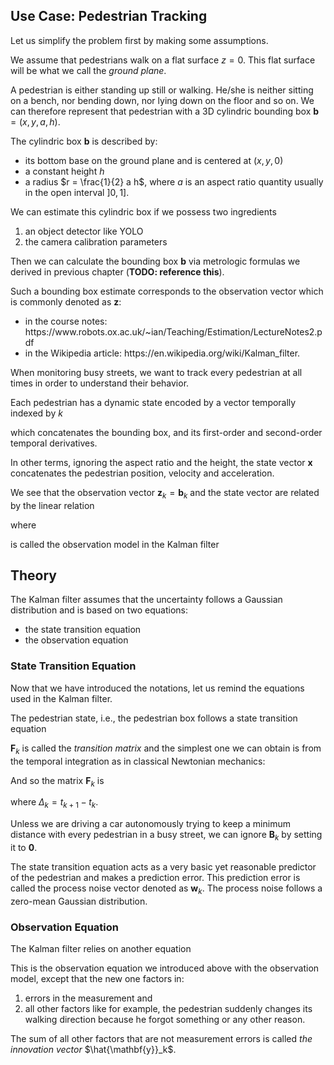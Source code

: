 ## Use Case: Pedestrian Tracking

Let us simplify the problem first by making some assumptions.

We assume that pedestrians walk on a flat surface $z = 0$. This flat surface
will be what we call the *ground plane*.

A pedestrian is either standing up still or walking. He/she is neither sitting
on a bench, nor bending down, nor lying down on the floor and so on. We can
therefore represent that pedestrian with a 3D cylindric bounding box
$\mathbf{b} = (x, y, a, h)$.

The cylindric box $\mathbf{b}$ is described by:

- its bottom base on the ground plane and is centered at $(x, y, 0)$
- a constant height $h$
- a radius $r = \frac{1}{2} a h$, where $a$ is an aspect ratio quantity usually
  in the open interval $]0, 1]$.

We can estimate this cylindric box if we possess two ingredients

1. an object detector like YOLO
2. the camera calibration parameters

Then we can calculate the bounding box $\mathbf{b}$ via metrologic formulas we
derived in previous chapter (**TODO: reference this**).

Such a bounding box estimate corresponds to the observation vector which is
commonly denoted as $\mathbf{z}$:

- in the course notes: https://www.robots.ox.ac.uk/~ian/Teaching/Estimation/LectureNotes2.pdf
- in the Wikipedia article: https://en.wikipedia.org/wiki/Kalman_filter.

When monitoring busy streets, we want to track every pedestrian at all times in
order to understand their behavior.

Each pedestrian has a dynamic state encoded by a vector temporally indexed by
$k$

\begin{equation}
\mathbf{x}_k = \begin{bmatrix}
    \mathbf{b}_k \\
    \dot{\mathbf{b}}_k \\
    \ddot{\mathbf{b}}_k
  \end{bmatrix},
\end{equation}

which concatenates the bounding box, and its first-order and second-order
temporal derivatives.

In other terms, ignoring the aspect ratio and the height, the state vector
$\mathbf{x}$ concatenates the pedestrian position, velocity and acceleration.

We see that the observation vector $\mathbf{z}_k = \mathbf{b}_k$ and the
state vector are related by the linear relation

\begin{equation}
  \mathbf{z}_k = \mathbf{H}_k \mathbf{x}_k
\end{equation}

where

\begin{equation}
  \mathbf{H}_k = \begin{bmatrix}
    \mathbf{I}_4 & \mathbf{0}_{4 \times 8}
  \end{bmatrix}
\end{equation}

is called the observation model in the Kalman filter

## Theory

The Kalman filter assumes that the uncertainty follows a Gaussian distribution
and is based on two equations:

- the state transition equation
- the observation equation

### State Transition Equation

Now that we have introduced the notations, let us remind the equations used in
the Kalman filter.

The pedestrian state, i.e., the pedestrian box follows a state transition
equation

\begin{equation}
  \mathbf{x}_{k + 1} =
    \mathbf{F}_k \mathbf{x}_k +
    \mathbf{B}_k \mathbf{u}_k +
    \mathbf{w}_k
\end{equation}

$\mathbf{F}_k$ is called the *transition matrix* and the simplest one we can
obtain is from the temporal integration as in classical Newtonian mechanics:

\begin{equation}
  \mathbf{b}_{k+1} =
    \mathbf{b}_k +
    \dot{\mathbf{b}}_k (t_{k+1} - t_k) +
    \frac{1}{2} \ddot{\mathbf{b}}_k (t_{k+1} - t_k)^2
\end{equation}

And so the matrix $\mathbf{F}_k$ is

\begin{equation}
\mathbf{F}_k = \begin{bmatrix}
  \mathbf{I}_4 & \Delta_k \mathbf{I}_4 & \frac{\Delta_k^2}{2} \mathbf{I}_4 \\
  \mathbf{0}_4 & \mathbf{I}_4 & \Delta_k \mathbf{I}_4 \\
  \mathbf{0}_4 & \mathbf{0}_4 & \mathbf{I}_4
  \end{bmatrix},
\end{equation}
where $\Delta_k = t_{k+1} - t_k$.


Unless we are driving a car autonomously trying to keep a minimum distance with
every pedestrian in a busy street, we can ignore $\mathbf{B}_k$ by setting it to
$\mathbf{0}$.

The state transition equation acts as a very basic yet reasonable predictor of
the pedestrian and makes a prediction error. This prediction error is called the
process noise vector denoted as $\mathbf{w}_k$. The process noise follows a
zero-mean Gaussian distribution.


### Observation Equation

The Kalman filter relies on another equation

\begin{equation}
  \mathbf{z}_k = \mathbf{H}_k \mathbf{x}_k + \mathbf{v}_k
\end{equation}

This is the observation equation we introduced above with the observation model,
except that the new one factors in:

1. errors in the measurement and
2. all other factors like for example, the pedestrian suddenly changes its
   walking direction because he forgot something or any other reason.

The sum of all other factors that are not measurement errors is called *the
innovation vector* $\hat{\mathbf{y}}_k$.
